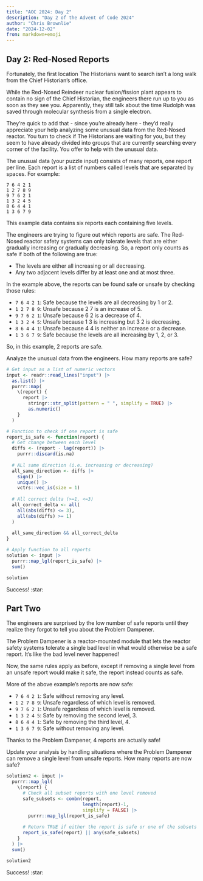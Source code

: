 ```yaml
---
title: "AOC 2024: Day 2"
description: "Day 2 of the Advent of Code 2024"
author: "Chris Brownlie"
date: "2024-12-02"
from: markdown+emoji
---
```


## Day 2: Red-Nosed Reports

Fortunately, the first location The Historians want to search isn't a long walk from the Chief Historian's office.

While the Red-Nosed Reindeer nuclear fusion/fission plant appears to contain no sign of the Chief Historian, the engineers there run up to you as soon as they see you. Apparently, they still talk about the time Rudolph was saved through molecular synthesis from a single electron.

They're quick to add that - since you're already here - they'd really appreciate your help analyzing some unusual data from the Red-Nosed reactor. You turn to check if The Historians are waiting for you, but they seem to have already divided into groups that are currently searching every corner of the facility. You offer to help with the unusual data.

The unusual data (your puzzle input) consists of many reports, one report per line. Each report is a list of numbers called levels that are separated by spaces. For example:

```
7 6 4 2 1
1 2 7 8 9
9 7 6 2 1
1 3 2 4 5
8 6 4 4 1
1 3 6 7 9
```

This example data contains six reports each containing five levels.

The engineers are trying to figure out which reports are safe. The Red-Nosed reactor safety systems can only tolerate levels that are either gradually increasing or gradually decreasing. So, a report only counts as safe if both of the following are true:

- The levels are either all increasing or all decreasing.
- Any two adjacent levels differ by at least one and at most three.

In the example above, the reports can be found safe or unsafe by checking those rules:

- `7 6 4 2 1`: Safe because the levels are all decreasing by 1 or 2.
- `1 2 7 8 9`: Unsafe because 2 7 is an increase of 5.
- `9 7 6 2 1`: Unsafe because 6 2 is a decrease of 4.
- `1 3 2 4 5`: Unsafe because 1 3 is increasing but 3 2 is decreasing.
- `8 6 4 4 1`: Unsafe because 4 4 is neither an increase or a decrease.
- `1 3 6 7 9`: Safe because the levels are all increasing by 1, 2, or 3.

So, in this example, 2 reports are safe.

Analyze the unusual data from the engineers. How many reports are safe?

```r
# Get input as a list of numeric vectors
input <- readr::read_lines("input") |>
  as.list() |>
  purrr::map(
    \(report) {
      report |>
        stringr::str_split(pattern = " ", simplify = TRUE) |>
        as.numeric()
    }
  )

# Function to check if one report is safe
report_is_safe <- function(report) {
  # Get change between each level
  diffs <- (report - lag(report)) |>
    purrr::discard(is.na)
  
  # ALl same direction (i.e. increasing or decreasing)
  all_same_direction <- diffs |>
    sign() |>
    unique() |>
    vctrs::vec_is(size = 1)
      
  # All correct delta (>=1, <=3)
  all_correct_delta <- all(
    all(abs(diffs) <= 3),
    all(abs(diffs) >= 1)
  )
  
  all_same_direction && all_correct_delta
}

# Apply function to all reports
solution <- input |>
  purrr::map_lgl(report_is_safe) |>
  sum()

solution
```

Success! :star:

## Part Two

The engineers are surprised by the low number of safe reports until they realize they forgot to tell you about the Problem Dampener.

The Problem Dampener is a reactor-mounted module that lets the reactor safety systems tolerate a single bad level in what would otherwise be a safe report. It's like the bad level never happened!

Now, the same rules apply as before, except if removing a single level from an unsafe report would make it safe, the report instead counts as safe.

More of the above example's reports are now safe:

- `7 6 4 2 1`: Safe without removing any level.
- `1 2 7 8 9`: Unsafe regardless of which level is removed.
- `9 7 6 2 1`: Unsafe regardless of which level is removed.
- `1 3 2 4 5`: Safe by removing the second level, 3.
- `8 6 4 4 1`: Safe by removing the third level, 4.
- `1 3 6 7 9`: Safe without removing any level.

Thanks to the Problem Dampener, 4 reports are actually safe!

Update your analysis by handling situations where the Problem Dampener can remove a single level from unsafe reports. How many reports are now safe?

```r
solution2 <- input |>
  purrr::map_lgl(
    \(report) {
      # Check all subset reports with one level removed
      safe_subsets <- combn(report, 
                            length(report)-1,
                            simplify = FALSE) |>
        purrr::map_lgl(report_is_safe)
      
      # Return TRUE if either the report is safe or one of the subsets is safe
      report_is_safe(report) || any(safe_subsets)
    }
  ) |>
  sum()

solution2
```

Success! :star:
